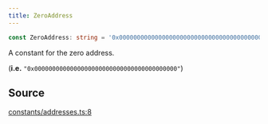 ```yaml
---
title: ZeroAddress
---
```


```ts
const ZeroAddress: string = '0x0000000000000000000000000000000000000000';
```

A constant for the zero address.

(**i.e.** `"0x0000000000000000000000000000000000000000"`)

## Source

[constants/addresses.ts:8](https://github.com/dominant-strategies/quais.js/blob/40f3917383e9421179ebdbc4076b907a7d088144/src/constants/addresses.ts#L8)
